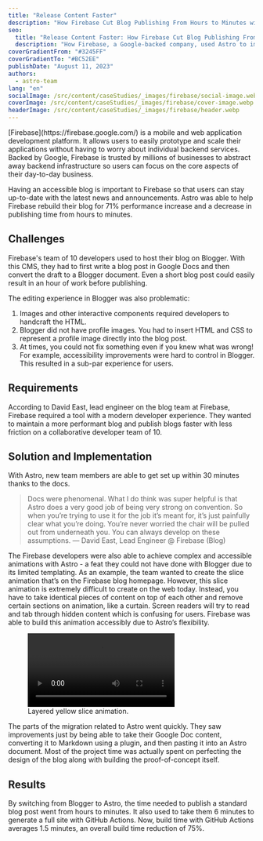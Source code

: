 ```yaml
---
title: "Release Content Faster"
description: "How Firebase Cut Blog Publishing From Hours to Minutes with Astro"
seo:
  title: "Release Content Faster: How Firebase Cut Blog Publishing From Hours to Minutes with Astro"
  description: "How Firebase, a Google-backed company, used Astro to improve their blog performance by 71%."
coverGradientFrom: "#3245FF"
coverGradientTo: "#BC52EE"
publishDate: "August 11, 2023"
authors:
  - astro-team
lang: "en"
socialImage: /src/content/caseStudies/_images/firebase/social-image.webp
coverImage: /src/content/caseStudies/_images/firebase/cover-image.webp
headerImage: /src/content/caseStudies/_images/firebase/header.webp
---
```



<div class="text-white space-y-8">
	<div class="text-2xl leading-normal tracking-normal text-astro-gray-100">
		[Firebase](https://firebase.google.com/) is a mobile and web application development platform. It allows users to easily
         prototype and scale their applications without having to worry about individual backend services. 
         Backed by Google, Firebase is trusted by millions of businesses to abstract away backend 
         infrastructure so users can focus on the core aspects of their day-to-day business.
	</div>

Having an accessible blog is important to Firebase so that users can stay up-to-date with the latest news and announcements. Astro was able to help Firebase rebuild their blog for 71% performance increase and a decrease in publishing time from hours to minutes.

</div>

<ImageFigure caption="Lighthouse scores for Firebase blog.">
	<BlogContentImage src={lighthouseScoreComparison} />
</ImageFigure>

## Challenges

Firebase's team of 10 developers used to host their blog on Blogger. With this CMS, they had to first write a blog post in Google Docs and then convert the draft to a Blogger document. Even a short blog post could easily result in an hour of work before publishing.

The editing experience in Blogger was also problematic:

1. Images and other interactive components required developers to handcraft the HTML.
2. Blogger did not have profile images. You had to insert HTML and CSS to represent a profile image directly into the blog post.
3. At times, you could not fix something even if you knew what was wrong! For example, accessibility improvements were hard to control in Blogger. This resulted in a sub-par experience for users.

## Requirements

According to David East, lead engineer on the blog team at Firebase, Firebase required a tool with a modern developer experience. They wanted to maintain a more performant blog and publish blogs faster with less friction on a collaborative developer team of 10.

<ImageFigure caption="Partial hydration.">
	<BlogContentImage src={partialHydration} />
</ImageFigure>

## Solution and Implementation

With Astro, new team members are able to get set up within 30 minutes thanks to the docs.

<Blockquote>
	<Fragment slot="quote">
		Docs were phenomenal. What I do think was super helpful is that Astro does a very good job of
		being very strong on convention. So when you’re trying to use it for the job it’s meant for,
		it’s just painfully clear what you’re doing. You’re never worried the chair will be pulled out
		from underneath you. You can always develop on these assumptions.
	</Fragment>
	<Fragment slot="caption">— David East, Lead Engineer @ Firebase (Blog)</Fragment>
</Blockquote>

The Firebase developers were also able to achieve complex and accessible animations with Astro - a feat they could not have done with Blogger due to its limited templating. As an example, the team wanted to create the slice animation that’s on the Firebase blog homepage. However, this slice animation is extremely difficult to create on the web today. Instead, you have to take identical pieces of content on top of each other and remove certain sections on animation, like a curtain. Screen readers will try to read and tab through hidden content which is confusing for users. Firebase was able to build this animation accessibly due to Astro’s flexibility.

<figure class="my-10">
	<video controls class="rounded border border-neutral-600">
		<source src={videoSrc} type="video/mp4" />
		Sorry, your browser doesn't support embedded videos.
	</video>
	<figcaption class="my-4 text-center text-sm">Layered yellow slice animation.</figcaption>
</figure>

The parts of the migration related to Astro went quickly. They saw improvements just by being able to take their Google Doc content, converting it to Markdown using a plugin, and then pasting it into an Astro document. Most of the project time was actually spent on perfecting the design of the blog along with building the proof-of-concept itself.

## Results

By switching from Blogger to Astro, the time needed to publish a standard blog post went from hours to minutes. It also used to take them 6 minutes to generate a full site with GitHub Actions. Now, build time with GitHub Actions averages 1.5 minutes, an overall build time reduction of 75%.

<ImageFigure caption="Firebase's backend features.">
	<BlogContentImage src={firebaseFeatures} />
</ImageFigure>

